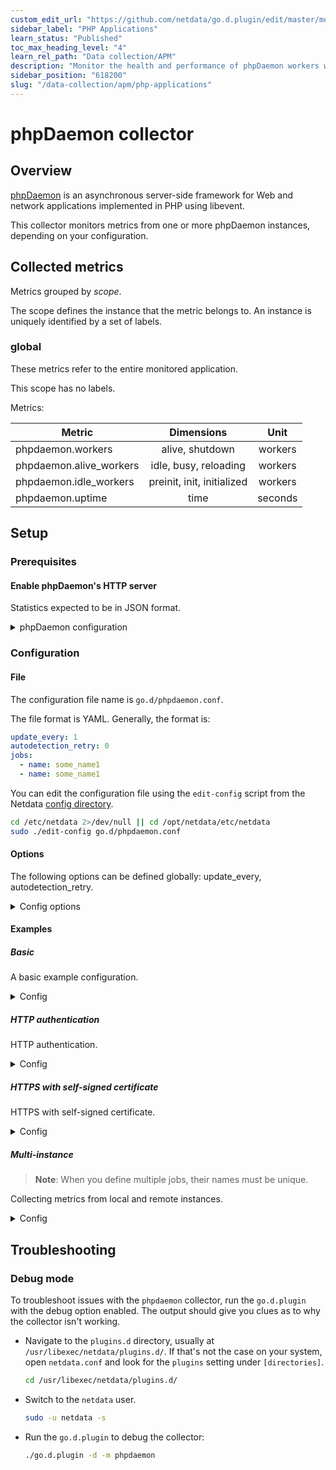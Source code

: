 ```yaml
---
custom_edit_url: "https://github.com/netdata/go.d.plugin/edit/master/modules/phpdaemon/README.md"
sidebar_label: "PHP Applications"
learn_status: "Published"
toc_max_heading_level: "4"
learn_rel_path: "Data collection/APM"
description: "Monitor the health and performance of phpDaemon workers with zero configuration, per-second metric granularity, and interactive visualizations."
sidebar_position: "618200"
slug: "/data-collection/apm/php-applications"
---
```

# phpDaemon collector

## Overview

[phpDaemon](https://github.com/kakserpom/phpdaemon) is an asynchronous server-side framework for Web and network
applications implemented in PHP using libevent.

This collector monitors metrics from one or more phpDaemon instances, depending on your configuration.

## Collected metrics

Metrics grouped by *scope*.

The scope defines the instance that the metric belongs to. An instance is uniquely identified by a set of labels.

### global

These metrics refer to the entire monitored application.

This scope has no labels.

Metrics:

| Metric                  |         Dimensions         |  Unit   |
|-------------------------|:--------------------------:|:-------:|
| phpdaemon.workers       |      alive, shutdown       | workers |
| phpdaemon.alive_workers |   idle, busy, reloading    | workers |
| phpdaemon.idle_workers  | preinit, init, initialized | workers |
| phpdaemon.uptime        |            time            | seconds |

## Setup

### Prerequisites

#### Enable phpDaemon's HTTP server

Statistics expected to be in JSON format.

<details>
<summary>phpDaemon configuration</summary>

Instruction from [@METAJIJI](https://github.com/METAJIJI).

For enable `phpd` statistics on http, you must enable the http server and write an application.

Application is important, because standalone
application [ServerStatus.php](https://github.com/kakserpom/phpdaemon/blob/master/PHPDaemon/Applications/ServerStatus.php)
provides statistics in html format and unusable for `netdata`.

```php
// /opt/phpdaemon/conf/phpd.conf

path /opt/phpdaemon/conf/AppResolver.php;
Pool:HTTPServer {
    privileged;
    listen '127.0.0.1';
    port 8509;
}
```

```php
// /opt/phpdaemon/conf/AppResolver.php

<?php

class MyAppResolver extends \PHPDaemon\Core\AppResolver {
    public function getRequestRoute($req, $upstream) {
        if (preg_match('~^/(ServerStatus|FullStatus)/~', $req->attrs->server['DOCUMENT_URI'], $m)) {
            return $m[1];
        }
    }
}

return new MyAppResolver;
```

```php
/opt/phpdaemon/conf/PHPDaemon/Applications/FullStatus.php

<?php
namespace PHPDaemon\Applications;

class FullStatus extends \PHPDaemon\Core\AppInstance {
    public function beginRequest($req, $upstream) {
        return new FullStatusRequest($this, $upstream, $req);
    }
}
```

```php
// /opt/phpdaemon/conf/PHPDaemon/Applications/FullStatusRequest.php

<?php
namespace PHPDaemon\Applications;

use PHPDaemon\Core\Daemon;
use PHPDaemon\HTTPRequest\Generic;

class FullStatusRequest extends Generic {
    public function run() {
        $stime = microtime(true);
        $this->header('Content-Type: application/javascript; charset=utf-8');

        $stat = Daemon::getStateOfWorkers();
        $stat['uptime'] = time() - Daemon::$startTime;
        echo json_encode($stat);
    }
}
```

</details>

### Configuration

#### File

The configuration file name is `go.d/phpdaemon.conf`.

The file format is YAML. Generally, the format is:

```yaml
update_every: 1
autodetection_retry: 0
jobs:
  - name: some_name1
  - name: some_name1
```

You can edit the configuration file using the `edit-config` script from the
Netdata [config directory](/docs/configuring/configuration#the-netdata-config-directory).

```bash
cd /etc/netdata 2>/dev/null || cd /opt/netdata/etc/netdata
sudo ./edit-config go.d/phpdaemon.conf
```

#### Options

The following options can be defined globally: update_every, autodetection_retry.

<details>
<summary>Config options</summary>

|         Name         | Description                                                                                               |             Default              | Required |
|:--------------------:|-----------------------------------------------------------------------------------------------------------|:--------------------------------:|:--------:|
|     update_every     | Data collection frequency.                                                                                |                1                 |          |
| autodetection_retry  | Re-check interval in seconds. Zero means not to schedule re-check.                                        |                0                 |          |
|         url          | Server URL.                                                                                               | http://127.0.0.1:8509/FullStatus |   yes    |
|       timeout        | HTTP request timeout.                                                                                     |                2                 |          |
|       username       | Username for basic HTTP authentication.                                                                   |                                  |          |
|       password       | Password for basic HTTP authentication.                                                                   |                                  |          |
|      proxy_url       | Proxy URL.                                                                                                |                                  |          |
|    proxy_username    | Username for proxy basic HTTP authentication.                                                             |                                  |          |
|    proxy_password    | Password for proxy basic HTTP authentication.                                                             |                                  |          |
|        method        | HTTP request method.                                                                                      |               GET                |          |
|         body         | HTTP request body.                                                                                        |                                  |          |
|       headers        | HTTP request headers.                                                                                     |                                  |          |
| not_follow_redirects | Redirect handling policy. Controls whether the client follows redirects.                                  |                no                |          |
|   tls_skip_verify    | Server certificate chain and hostname validation policy. Controls whether the client performs this check. |                no                |          |
|        tls_ca        | Certification authority that the client uses when verifying the server's certificates.                    |                                  |          |
|       tls_cert       | Client TLS certificate.                                                                                   |                                  |          |
|       tls_key        | Client TLS key.                                                                                           |                                  |          |

</details>

#### Examples

##### Basic

A basic example configuration.
<details>
<summary>Config</summary>

```yaml
jobs:
  - name: local
    url: http://127.0.0.1:8509/FullStatus
```

</details>

##### HTTP authentication

HTTP authentication.
<details>
<summary>Config</summary>

```yaml
jobs:
  - name: local
    url: http://127.0.0.1:8509/FullStatus
    username: username
    password: password
```

</details>

##### HTTPS with self-signed certificate

HTTPS with self-signed certificate.
<details>
<summary>Config</summary>

```yaml
jobs:
  - name: local
    url: http://127.0.0.1:8509/FullStatus
    tls_skip_verify: yes
```

</details>

##### Multi-instance

> **Note**: When you define multiple jobs, their names must be unique.

Collecting metrics from local and remote instances.

<details>
<summary>Config</summary>

```yaml
jobs:
  - name: local
    url: http://127.0.0.1:8509/FullStatus

  - name: remote
    url: http://192.0.2.1:8509/FullStatus
```

</details>

## Troubleshooting

### Debug mode

To troubleshoot issues with the `phpdaemon` collector, run the `go.d.plugin` with the debug option enabled.
The output should give you clues as to why the collector isn't working.

- Navigate to the `plugins.d` directory, usually at `/usr/libexec/netdata/plugins.d/`. If that's not the case on
  your system, open `netdata.conf` and look for the `plugins` setting under `[directories]`.

  ```bash
  cd /usr/libexec/netdata/plugins.d/
  ```

- Switch to the `netdata` user.

  ```bash
  sudo -u netdata -s
  ```

- Run the `go.d.plugin` to debug the collector:

  ```bash
  ./go.d.plugin -d -m phpdaemon
  ```
